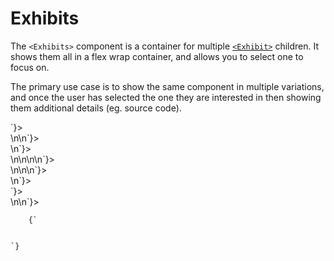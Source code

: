 
# Exhibits

The `<Exhibits>` component is a container for multiple [`<Exhibit>`](/docs/components/Exhibit) children.
It shows them all in a flex wrap container, and allows you to select one to focus on.

The primary use case is to show the same component in multiple variations, and once the user has
selected the one they are interested in then showing them additional details (eg. source code).

<Exhibits id="exhibits" codeId="code">
  <Exhibit source={`<source 1 />`}>
    <div style={{ background: "magenta", opacity: 0.5, height: 32, width: 80, borderRadius: 16 }} />
  </Exhibit>
  <Exhibit source={`<source 2>\n\n</source>`}>
    <div style={{ background: "magenta", opacity: 0.5, height: 32, width: 90, borderRadius: 16 }} />
  </Exhibit>
  <Exhibit source={`<source 3>\n</source>`}>
    <div style={{ background: "magenta", opacity: 0.5, height: 32, width: 95, borderRadius: 16 }} />
  </Exhibit>
  <Exhibit source={`<source 4>\n\n\n\n</source>`}>
    <div style={{ background: "magenta", opacity: 0.5, height: 32, width: 100, borderRadius: 16 }} />
  </Exhibit>
  <Exhibit source={`<source 5>\n\n\n</source>`}>
    <div style={{ background: "magenta", opacity: 0.5, height: 32, width: 120, borderRadius: 16 }} />
  </Exhibit>
  <Exhibit source={`<source 6>\n</source>`}>
    <div style={{ background: "magenta", opacity: 0.5, height: 32, width: 140, borderRadius: 16 }} />
  </Exhibit>
  <Exhibit source={`<source 7 />`}>
    <div style={{ background: "magenta", opacity: 0.5, height: 32, width: 160, borderRadius: 16 }} />
  </Exhibit>
  <Exhibit source={`<source 8>\n\n</source>`}>
    <div style={{ background: "magenta", opacity: 0.5, height: 32, width: 120, borderRadius: 16 }} />
  </Exhibit>
</Exhibits>

<div style={{ marginTop: 20 }}>
  <Code id="code">
    {`
<div>
</div>
`}
  </Code>
</div>
